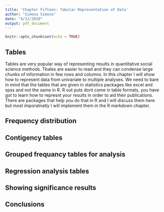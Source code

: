 ```yaml
---
title: 'Chapter Fifteen: Tabular Representation of Data'
author: "Simona Simona"
date: "4/12/2020"
output: pdf_document
---
```


```r
knitr::opts_chunk$set(echo = TRUE)
```

## Tables

Tables are very popular way of representing results in quantitative social science methods. Tbales are easier to read and they can condense large chunks of information in few rows and columns. In this chapter I will show how to represent data from univariate to multiple analyses. We need to bare in mind that the tables that are given in statistics packages like excel and spss and not the same in R. R out puts dont come in table formats, you have got to learn how to represnt your results in order to aid their publications. There are packages that help you do that in R and I will discuss them here but most imporatnatly I will implement them in the R markdown chapter.

## Frequency distribution
## Contigency tables
## Grouped frequancy tables for analysis
## Regression analysis tables
## Showing significance results
## Conclusions
